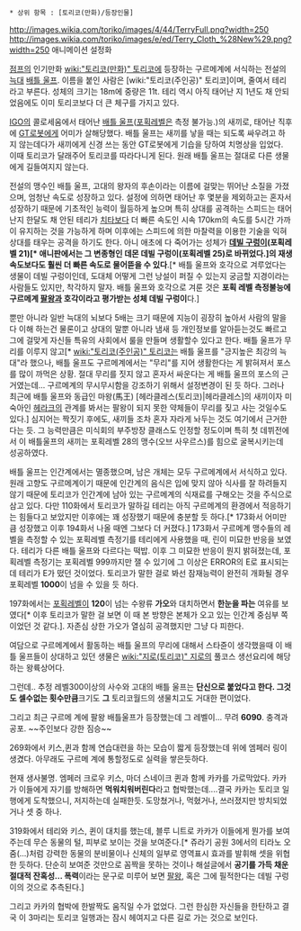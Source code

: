  * 상위 항목 : [토리코(만화)/등장인물]

http://images.wikia.com/toriko/images/4/44/TerryFull.png?width=250
http://images.wikia.com/toriko/images/e/ed/Terry_Cloth_%28New%29.png?width=250
애니메이션 설정화

[[점프]]의 인기만화 [[wiki:"토리코(만화)" 토리코]]에 등장하는 구르메계에 서식하는 전설의 [[늑대]] [[배틀 울프]]. 이름을 붙인 사람은 [wiki:"토리코(주인공)" 토리코]이며, 줄여서 테리라고 부른다. 성체의 크기는 18m에 중량은 11t. 테리 역시 아직 태어난 지 1년도 채 안되었음에도 이미 토리코보다 더 큰 체구를 가지고 있다.

[[IGO]]의 콜로세움에서 태어난 [[배틀 울프]]([[포획레벨]]은 측정 불가능.)의 새끼로, 태어난 직후에 [[GT로봇]]에게 어미가 살해당했다. 배틀 울프는 새끼를 낳을 때는 되도록 싸우려고 하지 않는데다가 새끼에게 신경 쓰는 동안 GT로봇에게 기습을 당하여 치명상을 입었다. 이때 토리코가 달래주어 토리코를 따라다니게 된다. 원래 배틀 울프는 절대로 다른 생물에게 길들여지지 않는다.

전설의 맹수인 배틀 울프, 고대의 왕자의 후손이라는 이름에 걸맞는 뛰어난 소질을 가졌으며, 엄청난 속도로 성장하고 있다. 설정에 의하면 태어난 후 몇분을 제외하고는 혼자서 성장하기 때문에 기초적인 능력이 월등하게 높으며 특히 상대를 공격하는 스피드는 태어난지 한달도 채 안된 테리가 [[치타]]보다 더 빠른 속도인 시속 170km의 속도를 5시간 가까이 유지하는 것을 가능하게 하며 이후에는 스피드에 의한 마찰력을 이용한 기술을 익혀 상대를 태우는 공격을 하기도 한다. 아니 애초에 다 죽어가는 성체가 '''[[데빌 구렁이]](포획레벨 21)[* 애니판에서는 그 변종형인 데몬 데빌 구렁이(포획레벨 25)로 바뀌었다.]의 재생속도보다도 훨씬 더 빠른 속도로 물어뜯을 수 있다'''.[* 배틀 울프와 호각으로 겨루었다는 생물이 데빌 구렁이인데, 도대체 어떻게 그런 낭설이 퍼질 수 있는지 궁금할 지경이라는 사람들도 있지만, 착각하지 말자. 배틀 울프와 호각으로 겨룬 것은 '''포획 레벨 측정불능에 구르메계 [[팔왕]]과 호각이라고 평가받는 성체 데빌 구렁이'''다.]

뿐만 아니라 일반 늑대의 뇌보다 5배는 크기 때문에 지능이 굉장히 높아서 사람의 말을 다 이해 하는건 물론이고 상대의 말뿐 아니라 냄새 등 개인정보를 알아듣는것도 빠르고 그에 걸맞게 자신들 특유의 사회에서 룰을 만들며 생활할수 있다고 한다. 배틀 울프가 무리를 이루지 않고[* [[wiki:"토리코(주인공)" 토리코]]는 배틀 울프를 "긍지높은 최강의 늑대"라 했으나, 배틀 울프도 구르메계에서는 "무리"를 지어 생활한다는 게 밝혀져서 포스를 많이 까먹은 상황. 절대 무리를 짓지 않고 혼자서 싸운다는 게 배틀 울프의 포스의 근거였는데... 구르메계의 무시무시함을 강조하기 위해서 설정변경이 된 듯 하다. 그러나 최근에 배틀 울프와 동급인 마왕(馬王) [헤라클레스(토리코)|헤라클레스]의 새끼이자 미숙아인 [[헤라크]]의 관계를 봐서는 팔왕이 되지 못한 약체들이 무리를 짖고 사는 것일수도 있다.] 심지어는 짝짓기 후에도, 새끼들 조차 혼자 자라게 놔두는 것도 여기에서 근거한다는 듯. 그 능력만큼은 미식회의 부주방장 클래스도 인정할 정도이며 특히 첫 데뷔전에서 이 배틀울프의 새끼는 포획레벨 28의 맹수(오브 사우르스)를 힘으로 굴복시키는데 성공하였다.

배틀 울프는 인간계에서는 멸종했으며, 남은 개체는 모두 구르메계에서 서식하고 있다. 원래 고향도 구르메계이기 때문에 인간계의 음식은 입에 맞지 않아 식사를 잘 하려들지 않기 때문에 토리코가 인간계에 남아 있는 구르메계의 식재료를 구해오는 것을 주식으로 삼고 있다. 다만 110화에서 토리코가 말하길 테리는 아직 구르메계의 환경에서 적응하기는 힘들다고 보았지만 이후에는 꽤 성장했기 때문에 충분할 듯 하다.[* 173화서 어미만큼 성장했고 이후 194화서 나올 때엔 그보다 더 커졌다.] 173화서 구르메계 맹수들의 레벨을 측정할 수 있는 포획레벨 측정기를 테리에게 사용했을 때, 린이 미묘한 반응을 보였다. 테리가 다른 배틀 울프와 다르다는 떡밥. 이후 그 미묘한 반응이 뭔지 밝혀졌는데, 포획레벨 측정기는 포획레벨 999까지만 잴 수 있기에 그 이상은 ERROR의 E로 표시되는데 테리가 E가 떴던 것이었다. 토리코가 말한 걸로 봐선 잠재능력이 완전히 개화될 경우 포획레벨 '''1000'''이 넘을 수 있을 듯 하다. 

197화에서는 [[포획레벨]]이 '''120'''이 넘는 수왕류 '''가오'''와 대치하면서 '''한눈을 파는''' 여유를 보였다[* 이후 토리코가 말한 걸 보면 이 때 본 방향은 본체가 오고 있는 인간계 중심부 쪽이었던 것 같다.]. 자존심 상한 가오가 열심히 공격했지만 그냥 다 피한다. 

여담으로 구르메계에서 활동하는 배틀 울프의 무리에 대해서 스타쥰이 생각했을때 이 배틀 울프들이 상대하고 있던 생물은 [[wiki:"지로(토리코)" 지로]]의 풀코스 생선요리에 해당하는 왕륙상어다.

그런데.. 추정 레벨300이상의 사수와 고대의 배틀 울프는 '''단신으로 붙었다고 한다. 그것도 셀수없는 횟수만큼'''크기도 '''그''' 토리코월드의 생물치고도 거대한 편이었다.


그리고 최근 구르메 계에 팔왕 배틀울프가 등장했는데 그 레벨이... 무려 '''6090'''. 충격과 공포. ~~주인보다 강한 짐승~~

269화에서 키스,퀸과 함께 연습대련을 하는 모습이 짧게 등장했는데 위에 엠페러 링이 생겼다. 아무래도 구르메 계에 통할정도로 실력을 쌓은듯하다.

현재 생사불명. 엠페러 크로우 키스, 마더 스네이크 퀸과 함께 카카를 가로막았다. 카카가 이들에게 자기를 방해하면 '''먹워치워버린다'''라고 협박했는데....결국 카카는 토리코 일행에게 도착했으니, 저지하는데 실패한듯. 도망쳤거나, 먹혔거나, 쓰러졌지만 방치되었거나 셋 중 하나.

319화에서 테리와 키스, 퀸이 대치를 했는데, 블루 니트로 카카가 이들에게 뭔가를 보여주는데 무슨 동물의 털, 피부로 보이는 것을 보여준다.[* 쥬라기 공원 3에서의 티라노 오줌(...)처럼 강력한 동물의 분비물이나 신체의 일부로 영역표시 효과를 발휘해 셋을 위협한 듯하다. 단순히 보여준 것만으로 꼼짝을 못하는 것이나 해설글에서 '''공기를 가득 채운 절대적 잔혹성... 폭력'''이라는 문구로 미루어 보면 [[팔왕]], 혹은 그에 필적한다는 데빌 구렁이의 것으로 추측된다.]

그리고 카카의 협박에 한발짝도 움직일 수가 없었다. 그런 한심한 자신들을 한탄하고 결국 이 3마리는 토리코 일행과는 잠시 헤여지고 다른 길로 가는 것으로 보인다.

